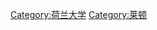 {{Catmore}}
{{Commonscat|Leiden University}}

[[Category:荷兰大学|Category:荷兰大学]]
[[Category:莱顿|Category:莱顿]]